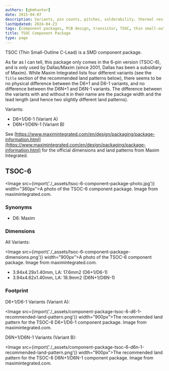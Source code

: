 ```yaml
---
authors: [gbmhunter]
date: 2015-04-07
description: Variants, pin counts, pitches, solderability, thermal resistances, dimensions, land patterns, 3D models and more info for the TSOC component package.
lastUpdated: 2024-04-23
tags: [component packages, PCB design, transistor, TSOC, thin small-outline C-Lead, TSOC-6, D6-1, D6N-1, Dallas, Maxim]
title: TSOC Component Package
type: page
---
```


TSOC (Thin Small-Outline C-Lead) is a SMD component package.

As far as I can tell, this package only comes in the 6-pin version (TSOC-6), and is only used by Dallas/Maxim (since 2001, Dallas has been a subsidiary of Maxim). While Maxim Integrated lists four different variants (see the `Title` section of the recommended land patterns below), there seems to be no physical difference between the D6+1 and D6-1 variants, and no difference between the D6N+1 and D6N-1 variants. The difference between the variants with and without `N` in their name are the package width and the lead length (and hence two slightly different land patterns).

Variants:

* D6+1/D6-1 (Variant A)
* D6N+1/D6N-1 (Variant B)

See [https://www.maximintegrated.com/en/design/packaging/package-information.html](https://www.maximintegrated.com/en/design/packaging/package-information.html) for the official dimensions and land patterns from Maxim Integrated.

## TSOC-6

<Image src={import('./_assets/tsoc-6-component-package-photo.jpg')} width="360px">A photo of the TSOC-6 component package. Image from maximintegrated.com.</Image>

### Synonyms

* D6: Maxim

### Dimensions

All Variants:

<Image src={import('./_assets/tsoc-6-component-package-dimensions.png')} width="900px">A photo of the TSOC-6 component package. Image from maximintegrated.com.</Image>

* 3.94x4.29x1.40mm, LA: 17.6mm2 (D6+1/D6-1)
* 3.94x4.62x1.40mm, LA: 18.9mm2 (D6N+1/D6N-1)

### Footprint

D6+1/D6-1 Variants (Variant A):

<Image src={import('./_assets/component-package-tsoc-6-d6-1-recommended-land-pattern.png')} width="900px">The recommended land pattern for the TSOC-6 D6+1/D6-1 component package. Image from maximintegrated.com.</Image>

D6N+1/D6N-1 Variants (Variant B):

<Image src={import('./_assets/component-package-tsoc-6-d6n-1-recommended-land-pattern.png')} width="900px">The recommended land pattern for the TSOC-6 D6N+1/D6N-1 component package. Image from maximintegrated.com.</Image>
